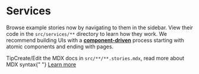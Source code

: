 <!-- @format -->


<Meta title="Guides/Services" />

<!-- Example title -->

# Services

<!-- Sample text -->

Browse example stories now by navigating to them in the sidebar.
View their code in the `src/services/**` directory to learn how they work.
We recommend building UIs with a [**component-driven**](https://componentdriven.org) process starting with atomic components and ending with pages.

<!-- Example HTML -->

<div className="tip-wrapper">
  <span className="tip">Tip</span>Create/Edit the MDX docs
  in <code>src/**/**.stories.mdx</code>, read more about MDX
  syntax{" "}
  <a
    href="https://mdxjs.com/docs/using-mdx/"
    target="_blank"
    rel="noopener nofollow"
  >
    Learn more
  </a>
</div>
